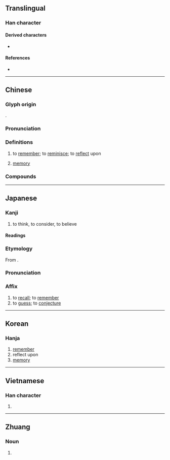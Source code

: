 {{also|忆}}
{{character info}}
==Translingual==

===Han character===
{{Han char|rn=61|rad=心|as=13|sn=16|four=90036|canj=PYTP|ids=⿰忄意}}

====Derived characters====
* {{l|mul|[[𬟔]]}}

====References====
* {{Han ref|kx=0404.330|dkj=11295|dj=0744.270|hdz=42362.130|uh=61B6|ud=25014|bh=BED0|bd=48848}}

----

==Chinese==
{{zh-forms|s=忆}}

===Glyph origin===
{{Han etym}}
{{Han compound|心|意|c1=s|c2=p|t1=heart|t2=thought|ls=psc}}.

===Pronunciation===
{{zh-pron
|m=yì
|m-s=
|c=jik1
|c-t=
|g=
|h=pfs=yi
|j=
|mb=i̿
|md=é
|mn=qz:iak/tw,xm,zz:ek/ml,jj,tw:it
|mn_note=iak/ek - literary; it - vernacular
|mn-t=êg8/i3
|w=
|x=
|mc=y
|oc=y
|cat=v,n
}}

===Definitions===
{{zh-hanzi}}

# to [[remember]]; to [[reminisce]]; to [[reflect]] upon
#: {{zh-x|記憶|to remember}}
#: {{zh-x|回憶|to reminisce}}
# [[memory]]
#: {{zh-x|回憶|memory}}

===Compounds===
{{zh-der|回憶|愊憶|憂憶|失憶症|回憶錄|主記憶體|憶念|追憶|記憶容量|緬憶|記憶體|行思坐憶|記憶|記憶力|陶庵夢憶|苦憶|記憶猶新|遙憶|記憶單元}}

----

==Japanese==

===Kanji===
{{ja-kanji|grade=c|rs=心13}}

# to think, to consider, to believe

====Readings====
{{ja-readings
|goon=おく
|kanon=よく
|kun=おも-う<おも-ふ
}}

===Etymology===
{{ja-kanjitab|おく|yomi=kanon}}
From {{der|ja|ltc|sort=おく|-}} {{ltc-l|憶}}.

===Pronunciation===
{{ja-pron|おく|y=kanon}}

===Affix===
{{ja-pos|affix|おく}}

# to [[recall]]; to [[remember]]
# to [[guess]]; to [[conjecture]]

----

==Korean==

===Hanja===
{{ko-hanja|hangeul=억|eumhun=|rv=eok|mr=ŏk|y=ek}}

# [[remember]]
# reflect upon
# [[memory]]

----

==Vietnamese==

===Han character===
{{vi-readings|reading=ức|rs=心13}}

# {{rfdef|vi}}

----

==Zhuang==

===Noun===
{{za-head|noun}}

# {{za-sawndip form of|aek||chest; breast; thorax}}